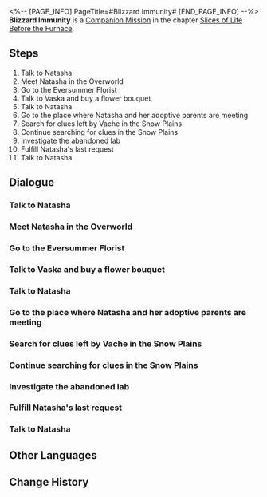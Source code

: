 <%-- [PAGE_INFO]
PageTitle=#Blizzard Immunity#
[END_PAGE_INFO] --%>
{{Stub|Dialogue, characters, and location(s)}}
{{Mission Infobox
|id            = 2011401
|title         = 
|image         = Mission Blizzard Immunity.png
|type          = Companion
|event_name    = 
|chapter       = Slices of Life Before the Furnace (Companion Mission Chapter)
|requirements  = [[Companion Mission]] ''[[Blizzard Immunity]]'' completed
|summary       = <!--official mission summary from Fate's Atlas-->
|characters    = <!--characters that appear in this mission-->
|startLocation = <!--location as it intially appears on the mission screen-->
|world         = <!--i.e. Penacony-->
|area          = <!--i.e. A Child's Dream-->
|prev          = 
|next          = 
|exp           = 350
|credits       = 25000
|stellarJade   = 
|other         = {{Card List|Traveler's Guide*2;Shield*200;"Kindling"*1|delim=;}}
}}
'''Blizzard Immunity''' is a [[Companion Mission]] in the chapter [[Slices of Life Before the Furnace (Companion Mission Chapter)|Slices of Life Before the Furnace]].

==Steps==
# Talk to Natasha
# Meet Natasha in the Overworld
# Go to the Eversummer Florist
# Talk to Vaska and buy a flower bouquet
# Talk to Natasha
# Go to the place where Natasha and her adoptive parents are meeting
# Search for clues left by Vache in the Snow Plains
# Continue searching for clues in the Snow Plains
# Investigate the abandoned lab
# Fulfill Natasha's last request
# Talk to Natasha

<!--
==Gameplay Notes==

--><!--
==Trial Character==

-->
==Dialogue==
{{Stub Dialogue}}
===Talk to Natasha===
{{Mission Description|type=companion|location=<!--to be added-->|Natasha sends you a message. It seems that she wants to talk about some personal stuff with you.<br />Of course you won't refuse her invitation. Go meet her at the clinic when you have time.}}
{{Dialogue Start}}
:{{tx}}
{{Dialogue End}}

===Meet Natasha in the Overworld===
{{Mission Description|type=companion|location=<!--to be added-->|update|Natasha has reconnected with her adoptive parents living in the Overworld, hoping that their network in the medical community could help the patients in the Underworld obtain more medical resources.<br />Natasha wants you to come with her, because it has been more than ten years since the last time she stepped in the Administrative District.}}
{{Dialogue Start}}
:{{tx}}
{{Dialogue End}}

===Go to the Eversummer Florist===
{{Mission Description|type=companion|location=<!--to be added-->|update|Natasha has reconnected with her adoptive parents living in the Overworld, hoping that their network in the medical community could help the patients in the Underworld obtain more medical resources.<br />You meet Natasha in the Administrative District, but there is still some time left before meeting her adoptive mother.<br />Since they haven't met each other for a long time, Natasha decides to buy a flower bouquet as a gift for her adoptive parents.}}
{{Dialogue Start}}
:{{tx}}
{{Dialogue End}}

===Talk to Vaska and buy a flower bouquet===
{{Mission Description|type=companion|location=<!--to be added-->|update|Natasha has reconnected with her adoptive parents living in the Overworld, hoping that their network in the medical community could help the patients in the Underworld obtain more medical resources.<br />It turns out that flowers have a special meaning in Natasha's family.<br />What kind of flower should you choose? Natasha hopes you can decide for her.}}
{{Dialogue Start}}
:{{tx}}
{{Dialogue End}}

===Talk to Natasha===
{{Mission Description|type=companion|location=<!--to be added-->|update|Natasha has reconnected with her adoptive parents living in the Overworld, hoping that their network in the medical community could help the patients in the Underworld obtain more medical resources.<br />You have chosen a flower bouquet. Go back and talk to Natasha again. Hopefully, she will be satisfied.}}
{{Dialogue Start}}
:{{tx}}
{{Dialogue End}}

===Go to the place where Natasha and her adoptive parents are meeting===
{{Mission Description|type=companion|location=<!--to be added-->|update|Natasha has reconnected with her adoptive parents living in the Overworld, hoping that their network in the medical community could help the patients in the Underworld obtain more medical resources.<br />After getting a bunch of flowers for Natasha's adoptive parents, you head to the meeting place.<br />Natasha looks calm, but you can't even imagine what she is going through inside.}}
{{Dialogue Start}}
:{{tx}}
{{Dialogue End}}

===Search for clues left by Vache in the Snow Plains===
{{Mission Description|type=companion|location=<!--to be added-->|update|After Natasha's short reunion with her adoptive mother, the butler brings a piece of shocking news: Vache, who went to the Snow Plains alone, had sent a letter to Natasha.<br />According to this letter, Vache was continuing his research on "Blizzard Immunity" in the Snow Plains.<br />Natasha is so excited. She invites you to go investigate in the outlying Snow Plains with her.}}
{{Dialogue Start}}
:{{tx}}
{{Dialogue End}}

===Continue searching for clues in the Snow Plains===
{{Mission Description|type=companion|location=<!--to be added-->|update|Natasha and you head towards the Snow Plains, searching for traces of Vache's life.<br />You find the lab equipment that Vache left long ago, but that alone is far from enough to locate Vache's whereabouts.<br />Natasha doesn't want to give up, so you have to go deeper into the Snow Plains.}}
{{Dialogue Start}}
:{{tx}}
{{Dialogue End}}

===Investigate the abandoned lab===
{{Mission Description|type=companion|location=<!--to be added-->|update|Natasha and you head towards the Snow Plains, searching for traces of Vache's life.<br />After defeating some troublesome enemies, you finally arrive at Vache's lab.<br />Maybe he had already died long ago, maybe he only temporarily left this place... Either way, you should investigate this area carefully.}}
{{Dialogue Start}}
:{{tx}}
{{Dialogue End}}

===Fulfill Natasha's last request===
{{Mission Description|type=companion|location=<!--to be added-->|update|After reading Vache's last experiment notes, Natasha decides to inherit his wish and continue the research on "Blizzard Immunity."<br />Also, she has one last request for you...}}
{{Dialogue Start}}
:{{tx}}
{{Dialogue End}}

===Talk to Natasha===
{{Mission Description|type=companion|location=<!--to be added-->|update|Natasha has reconnected with her adoptive parents living in the Overworld, hoping that their network in the medical community could help the patients in the Underworld obtain more medical resources.<br />You have chosen a flower bouquet. Go back and talk to Natasha again. Hopefully, she will be satisfied.}}
{{Dialogue Start}}
:{{tx}}
{{Dialogue End}}

==Other Languages==
{{Other Languages
|en   = Blizzard Immunity
|zhs  = 风雪免疫
|zht  = 風雪免疫
|ja   = 吹雪免疫
|ko   = 눈보라 면역
|es   = Inmunidad a la ventisca
|fr   = Immunité au blizzard
|ru   = Иммунитет к метели
|th   = ภูมิต้านลมหนาว
|vi   = Miễn Dịch Gió Tuyết
|de   = Immunität gegen Schneesturm
|id   = Kekebalan Pada Badai
|pt   = Imunidade à Nevasca
}}

==Change History==
{{Change History|1.0}}
